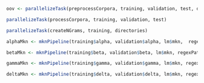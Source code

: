 ```r
oov <- parallelizeTask(preprocessCorpora, training, validation, test, directories)  
```

```r
parallelizeTask(processCorpora, training, validation, test)
```

```r
parallelizeTask(createNGrams, training, directories)
```


```r
alphaMkn <- mknPipeline(training$alpha, validation$alpha, lm$mkn,  regexPatterns, directories)
```

```r
betaMkn <- mknPipeline(training$beta, validation$beta, lm$mkn, regexPatterns, directories)  
```

```r
gammaMkn <- mknPipeline(training$gamma, validation$gamma, lm$mkn, regexPatterns, directories)
```

```r
deltaMkn <- mknPipeline(training$delta, validation$delta, lm$mkn, regexPatterns, directories)
```
